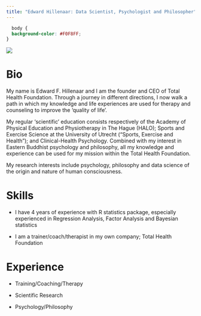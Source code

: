 ```yaml
---
title: "Edward Hillenaar: Data Scientist, Psychologist and Philosopher"
---
```

```css
  body {
  background-color: #F0F8FF;
}
```

![](static/Ed Cambodia.jpg)

# Bio
My name is Edward F. Hillenaar and I am the founder and CEO of Total Health Foundation. Through a journey in different directions, I now walk a path in which my knowledge and life experiences are used for therapy and counseling to improve the ‘quality of life’.

My regular ‘scientific’ education consists respectively of the Academy of Physical Education and Physiotherapy in The Hague (HALO); Sports and Exercise Science at the University of Utrecht (“Sports, Exercise and Health”); and Clinical-Health Psychology. Combined with my interest in Eastern Buddhist psychology and philosophy, all my knowledge and experience can be used for my mission within the Total Health Foundation.

My research interests include psychology, philosophy and data science of the origin and nature of human consciousness.

# Skills

- I have 4 years of experience with R statistics package, especially experienced in Regression Analysis, Factor Analysis and Bayesian statistics

- I am a trainer/coach/therapist in my own company; Total Health Foundation

# Experience

- Training/Coaching/Therapy

- Scientific Research

- Psychology/Philosophy
